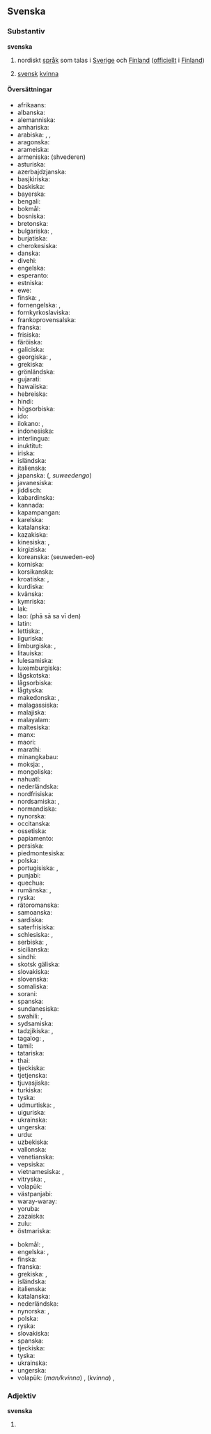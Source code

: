 {{wikipedia}}

==Svenska==
===Substantiv===
{{sv-subst-n-oräkn|fog=|betydelser=1.|förled=svensk}}
{{sv-subst-n-or|betydelser=2.}}
'''svenska'''
#{{tagg|kat=språk}}nordiskt [[språk]] som talas i [[Sverige]] och [[Finland]] ([[officiellt]] i [[Finland]])
#{{tagg|kat=nationaliteter}} [[svensk]] [[kvinna]]

====Översättningar====
{{ö-topp|språk}}
*afrikaans: {{ö+|af|Sweeds}}
*albanska: {{ö+|sq|gjuha suedeze}}
*alemanniska: {{ö|als|Schwedisch}}
*amhariska: {{ö|am|ስዊድንኛ}}
*arabiska: {{ö|ar|اَلسُّوِيدِيَّة|f|tr=as-suwīdiyya}}, {{ö|ar|سُوِيدِيّ|m|tr=suwīdiyy}}, {{ö|ar|اَللُّغَة اَلسُّوِيدِيَّة|f|tr=al-luḡa s-suwīdiyya}}
*aragonska: {{ö+|an|sueco}}
*arameiska: {{ö|arc|ܠܫܢܐ ܣܘܝܕܝܐ}}
*armeniska: {{ö+|hy|շվեդերեն}} (shvederen)
*asturiska: {{ö+|ast|suecu|m}}
*azerbajdzjanska: {{ö+|az|İsveç dili}}
*basjkiriska: {{ö|ba|швед теле}}
*baskiska: {{ö+|eu|suediera}}
*bayerska: {{ö|bar|Schwedisch}}
*bengali: {{ö|bn|সুয়েডীয় ভাষা}}
*bokmål: {{ö+|no|svensk|m}}
*bosniska: {{ö+|bs|švedski|m}}
*bretonska: {{ö|br|svedeg}}
*bulgariska: {{ö|bg|шведски език}}, {{ö|bg|шведски}}
*burjatiska: {{ö|bxr|швед хэлэн}}
*cherokesiska: {{ö|chr|ᎠᏂᏍᏫᏗ}}
*danska: {{ö+|da|svensk}}
*divehi: {{ö+|dv|ސުވެޑިޝް|tr=suveḍiš}}
*engelska: {{ö+|en|Swedish}}
*esperanto: {{ö|eo|sveda lingvo}}
*estniska: {{ö|et|rootsi keel}}
*ewe: {{ö|ee|Swedgbe}}
*finska: {{ö+|fi|ruotsi}}, {{ö|fi|ruotsin kieli}}
*fornengelska: {{ö|ang|Swēonisc sprǣc}}, {{ö|ang|Swēonisc}}
*fornkyrkoslaviska: {{ö|cu|свє́ньскъ ѩꙁꙑ́къ}}
*frankoprovensalska: {{ö|frp|suèdouès}}
*franska: {{ö+|fr|suédois|m}}
*frisiska: {{ö+|fy|Sweedsk}}
*färöiska: {{ö|fo|svenskt}}
*galiciska: {{ö+|gl|sueco|m}}
*georgiska: {{ö+|ka|შვედური|tr=šveduri}}, {{ö|ka|შვედური ენა|tr=šveduri ena}}
*grekiska: {{ö+|el|σουηδικά|n|p|tr=souidiká}}
*grönländska: {{ö|kl|svenskisut}}
*gujarati: {{ö+|gu|સ્વીડિશ}}
*hawaiiska: {{ö|haw|Kuekene}}
*hebreiska: {{ö+|he|שבדית|f|tr=švedít}}
*hindi: {{ö+|hi|स्वीडिश|tr=svīḍiś}}
*högsorbiska: {{ö+|hsb|šwedšćina}}
*ido: {{ö+|io|Suediana}}
*ilokano: {{ö|ilo|Sueko}}, {{ö|ilo|pagsasao a Sueko}}
*indonesiska: {{ö+|id|bahasa Swedia}}
*interlingua: {{ö|ia|lingua svedese}}
*inuktitut: {{ö|iu|ᔅᕗᓐᔅᑭᑐᑦ}}
*iriska: {{ö|ga|Sualainnis|f}}
*isländska: {{ö+|is|sænska}}
*italienska: {{ö+|it|svedese|m}}
*japanska: {{ö+|ja|スウェーデン語}} ({{ö|ja|スウェーデンご}}, ''suweedengo'')
*javanesiska: {{ö|jv|basa Swédia}}
*jiddisch: {{ö+|yi|שוועדיש|tr=shvedish}}
*kabardinska: {{ö|kbd|шуэцэбзэ}}
*kannada: {{ö+|kn|ಸ್ವೀಡಿಶ್}}
*kapampangan: {{ö|pam|Amanung Sweku}}
*karelska: {{ö|krl|ruočči}}
*katalanska: {{ö+|ca|suec|m}}
*kazakiska: {{ö|kk|швед тілі}}
*kinesiska: {{ö+|zh|瑞典语}},  {{ö|zh|瑞典語|tr=Ruìdiǎn'yǔ}}
*kirgiziska: {{ö|ky|швед тили}}
*koreanska: {{ö+|ko|스웨덴어}} (seuweden-eo)
*korniska: {{ö|kw|Swedek}}
*korsikanska: {{ö|co|lingua svedese}}
*kroatiska: {{ö|hr|švedski jezik}}, {{ö+|hr|švedski}}
*kurdiska: {{ö+|ku|swêdî}}
*kvänska: {{ö|fkv|ruottii}}
*kymriska: {{ö+|cy|Swedeg}}
*lak: {{ö|lbe|швед маз}}
*lao: {{ö+|lo|ພາສາສະວີເດັນ}} (phā sā sa vī den)
*latin: {{ö|la|lingua Suecica|f}}
*lettiska: {{ö|lv|zviedru valoda|f}}, {{ö|lv|zviedru}}
*liguriska: {{ö|lij|svedeise}}
*limburgiska: {{ö+|li|Zwieëdsj}}, {{ö+|li|Zwèdsj|n|n}}
*litauiska: {{ö+|lt|švedų kalba}}
*lulesamiska: {{ö|smj|svierigadárro}}
*luxemburgiska: {{ö+|lb|Schwedesch}}
*lågskotska: {{ö|sco|swaddish}}
*lågsorbiska: {{ö|dsb|šwedšćina}}
*lågtyska: {{ö+|nds|Zweeds}}
*makedonska: {{ö|mk|шведски јазик}}, {{ö|mk|шведски}}
*malagassiska: {{ö|mg|soedoa}}
*malajiska: {{ö|ms|bahasa Sweden}}
*malayalam: {{ö|ml|സ്വീഡിഷ് ഭാഷ}}
*maltesiska: {{ö|mt|Żvediż}}
*manx: {{ö|gv|Soolynnish}}
*maori: {{ö|mi|reo Huitene}}
*marathi: {{ö|mr|स्वीडिश भाषा}}
*minangkabau: {{ö|min|bahaso Swedia}}
*moksja: {{ö|mdf|шведонь кяль}}, {{ö|mdf|шведокс}}
*mongoliska: {{ö|mn|Швед хэл}}
*nahuatl: {{ö|nah|Sueciatlahtōlli}}
*nederländska: {{ö+|nl|Zweeds|n}}
*nordfrisiska: {{ö|frr|Sweedsk}}
*nordsamiska: {{ö|se|ruoŧagiella}}, {{ö|se|ruoŧŧa}}
*normandiska: {{ö|nrm|Suédouais}}
*nynorska: {{ö+|nn|svensk|m}}
*occitanska: {{ö+|oc|suedés}}
*ossetiska: {{ö|os|шведаг ӕвзаг}}
*papiamento: {{ö|pap|Sueko}}
*persiska: {{ö|fa|زبان سوئدی}}
*piedmontesiska: {{ö|pms|svedèis}}
*polska: {{ö+|pl|szwedzki}}
*portugisiska: {{ö+|pt|sueco|m}}, {{ö|pt|língua sueca|f}}
*punjabi: {{ö|pa|ਸਵੀਡਿਸ਼ ਭਾਸ਼ਾ}}
*quechua: {{ö|qu|suwiri simi}}
*rumänska: {{ö+|ro|suedeză}}, {{ö|ro|limba suedeză|f}}
*ryska: {{ö+|ru|шведский язык|m}}
*rätoromanska: {{ö|rm|svedaisa}}
*samoanska: {{ö|sm|fa'asuetena}}
*sardiska: {{ö|sc|isvedesu}}
*saterfrisiska: {{ö|stq|Swedisk}}
*schlesiska: {{ö|szl|szwedzko}}, {{ö|szl|szwedzko godka}}
*serbiska: {{ö+|sr|шведски}}, {{ö|sr|шведски језик}}
*sicilianska: {{ö+|scn|svidisi}}
*sindhi: {{ö|sd|سويڊش ٻولي}}
*skotsk gäliska: {{ö|gd|Suainis|f}}
*slovakiska: {{ö+|sk|švédčina|f}}
*slovenska: {{ö|sl|švédščina|f}}
*somaliska: {{ö|so|Af-Iswiidhan}}
*sorani: {{ö|ckb|زمانی سوێدی}}
*spanska: {{ö+|es|sueco|m}}
*sundanesiska: {{ö|su|basa Swédia}}
*swahili: {{ö|sw|kiswidi}}, {{ö|sw|Kiswidi}}
*sydsamiska: {{ö|sma|ruoŧagiella}}
*tadzjikiska: {{ö|tg|забони шведӣ}}, {{ö+|tg|шведӣ}}
*tagalog: {{ö+|tl|Suweko}}, {{ö|tl|wikang Suweko}}
*tamil: {{ö|ta|சுவீடிய மொழி}}
*tatariska: {{ö+|tt|швед теле}}
*thai: {{ö+|th|ภาษาสวีเดน}}
*tjeckiska: {{ö+|cs|švédština|f}}
*tjetjenska: {{ö|ce|шведийн мотт}}
*tjuvasjiska: {{ö|cv|швед чӗлхи}}
*turkiska: {{ö+|tr|İsveççe}}
*tyska: {{ö+|de|Schwedisch|n}}
*udmurtiska: {{ö|udm|швед}}, {{ö|udm|швед кыл}}
*uiguriska: {{ö|ug|شۋېتسىيە تىلى}}
*ukrainska: {{ö|uk|шведська мова|f}}
*ungerska: {{ö+|hu|svéd}}
*urdu: {{ö|ur|سونسکا}}
*uzbekiska: {{ö|uz|shved tili}}
*vallonska: {{ö+|wa|suwedwès}}
*venetianska: {{ö+|vec|svedexe|m}}
*vepsiska: {{ö|vep|ročin kel'}}
*vietnamesiska: {{ö+|vi|tiếng Thụy Điển}}, {{ö|vi|Thụy-Điển}}
*vitryska: {{ö|be|шве́дская мо́ва|f|tr=švjédskaja móva}}, {{ö|be|шве́дская|f|tr=švjédskaja}}
*volapük: {{ö+|vo|Svedänapük}}
*västpanjabi: {{ö+|pnb|سونسکا}}
*waray-waray: {{ö|war|Suweko}}
*yoruba: {{ö|yo|Èdè Sweden}}
*zazaiska: {{ö|diq|Swêdki}}
*zulu: {{ö|zu|IsiSwidishi}}
*östmariska: {{ö|mhr|швед йылме}}
{{ö-botten}}

{{ö-topp|svensk kvinna}}
*bokmål: {{ö+|no|svenske|m}}, {{ö|no|svensk kvinne}}
*engelska: {{ö+|en|Swede}}, {{ö|en|Swedish woman}}
*finska: {{ö|fi|ruotsalainen nainen}}
*franska: {{ö+|fr|Suédoise|f}}
*grekiska: {{ö+|el|Σουηδή}}, {{ö+|el|Σουηδέζα}}
*isländska: {{ö|is|Svii|m}}
*italienska: {{ö+|it|svedese|f}}
*katalanska: {{ö+|ca|sueca|f}}
*nederländska: {{ö+|nl|Zweedse|f}}
*nynorska: {{ö+|nn|svenske|m}}, {{ö|nn|svensk kvinne|f}}
*polska: {{ö+|pl|Szwedka}}
*ryska: {{ö+|ru|шведка|f}}
*slovakiska: {{ö|sk|Švédka}}
*spanska: {{ö+|es|sueca|f}}
*tjeckiska: {{ö+|cs|Švédka|f}}
*tyska: {{ö+|de|Schwedin|f}}
*ukrainska: {{ö|uk|шведка|f}}
*ungerska: {{ö+|hu|svéd}}
*volapük: (''man/kvinna'') {{ö+|vo|Svedänan}}, (''kvinna'') {{ö|vo|ji-Svedänan}}, {{ö|vo|vom Svedänik}}
{{ö-botten}}

===Adjektiv===
'''svenska'''
#{{böjning|sv|adj|svensk}}

